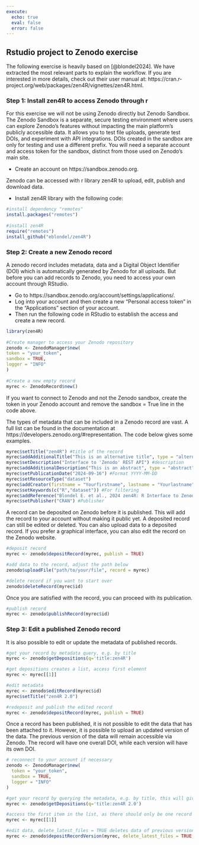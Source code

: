 ```yaml
---
execute:
  echo: true
  eval: false
  error: false
---
```



## Rstudio project to Zenodo exercise {#sec-Rproj_zenodo_exercise}
The following exercise is heavily based on [@blondel2024]. We have extracted the most relevant parts to explain the workflow. If you are interested in more details, check out their user manual at: https://cran.r-project.org/web/packages/zen4R/vignettes/zen4R.html.

### Step 1: Install zen4R to access Zenodo through r
For this exercise we will not be using Zenodo directly but Zenodo Sandbox. The Zenodo Sandbox is a separate, secure testing environment where users can explore Zenodo’s features without impacting the main platform's publicly accessible data. It allows you to test file uploads, generate test DOIs, and experiment with API integrations. DOIs created in the sandbox are only for testing and use a different prefix. You will need a separate account and access token for the sandbox, distinct from those used on Zenodo’s main site.

-   Create an account on https://sandbox.zenodo.org.

Zenodo can be accessed with r library zen4R to upload, edit, publish and download data.

-   Install zen4R library with the following code:
```r
#install dependency "remotes"
install.packages("remotes")
    
#install zen4R
require("remotes")
install_github("eblondel/zen4R")
```

### Step 2: Create a new Zenodo record
A zenodo record includes metadata, data and a  Digital Object Identifier (DOI) which is automatically generated by Zenodo for all uploads. But before you can add records to Zenodo, you need to access your own account through RStudio. 

-   Go to https://sandbox.zenodo.org/account/settings/applications/.
-   Log into your account and then create a new "Personal access token" in the "Applications" section of your account.
-   Then run the following code in RStudio to establish the access and create a new record.
```r
library(zen4R)
    
#Create manager to access your Zenodo repository
zenodo <- ZenodoManager$new(
token = "your_token",
sandbox = TRUE,
logger = "INFO" 
)
    
#Create a new empty record
myrec <- ZenodoRecord$new()
```
If you want to connect to Zenodo and not the Zenodo sandbox, create the token in your Zenodo account and remove the sandbox = True line in the code above.


The types of metadata that can be included in a Zenodo record are vast. A full list can be found in the documentation at https://developers.zenodo.org/#representation. The code below gives some examples.
```r
myrec$setTitle("zen4R") #title of the record
myrec$addAdditionalTitle("This is an alternative title", type = "alternative-title")
myrec$setDescription("Interface to 'Zenodo' REST API") #description
myrec$addAdditionalDescription("This is an abstract", type = "abstract")
myrec$setPublicationDate("2024-09-16") #Format YYYY-MM-DD
myrec$setResourceType("dataset")
myrec$addCreator(firstname = "Yourfirstname", lastname = "Yourlastname", role = "datamanager", orcid = "0000-0001-0002-0003")
myrec$setKeywords(c("R","dataset")) #For filtering
myrec$addReference("Blondel E. et al., 2024 zen4R: R Interface to Zenodo REST API")
myrec$setPublisher("CRAN") #Publisher
```
    
A record can be deposited on Zenodo before it is published. This will add the record to your account without making it public yet. A deposited record can still be edited or deleted. You can also upload data to a deposited record. If you prefer a graphical interface, you can also edit the record on the Zenodo website.
```r
#deposit record
myrec <- zenodo$depositRecord(myrec, publish = TRUE)

#add data to the record, adjust the path below
zenodo$uploadFile("path/to/your/file", record = myrec)

#delete record if you want to start over
zenodo$deleteRecord(myrec$id)
```


Once you are satisfied with the record, you can proceed with its publication.
```r
#publish record
myrec <- zenodo$publishRecord(myrec$id)
```
    
### Step 3: Edit a published Zenodo record
It is also possible to edit or update the metadata of published records.
```r
#get your record by metadata query, e.g. by title
myrec <- zenodo$getDepositions(q='title:zen4R')

#get depositions creates a list, access first element
myrec <- myrec[[1]]

#edit metadata
myrec <- zenodo$editRecord(myrec$id)
myrec$setTitle("zen4R 2.0")

#redeposit and publish the edited record
myrec <- zenodo$depositRecord(myrec, publish = TRUE)
```

Once a record has been published, it is not possible to edit the data that has been attached to it. However, it is possible to upload an updated version of the data. The previous version of the data will remain accessible via Zenodo. The record will have one overall DOI, while each version will have its own DOI.
```r
# reconnect to your account if necessary
zenodo <- ZenodoManager$new(
  token = "your_token",
  sandbox = TRUE,
  logger = "INFO" 
)

#get your record by querying the metadata, e.g. by title, this will give you a list of all records with that title.
myrec <- zenodo$getDepositions(q='title:zen4R 2.0')

#access the first item in the list, as there should only be one record with that particular title
myrec <- myrec[[1]]

#edit data, delete_latest_files = TRUE deletes data of previous version,
myrec <- zenodo$depositRecordVersion(myrec, delete_latest_files = TRUE, files = "path/to/your/new/file", publish = TRUE)
```
    